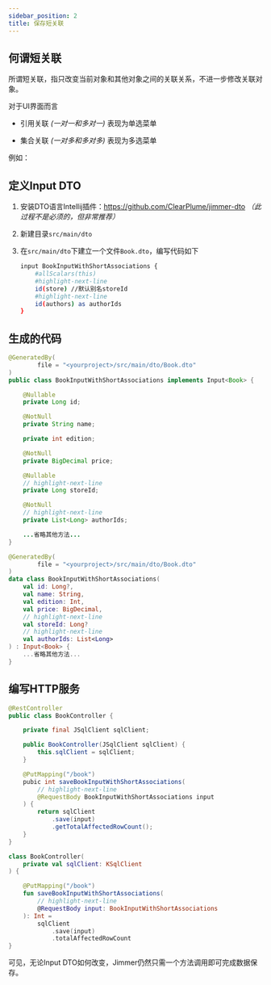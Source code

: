 ```yaml
---
sidebar_position: 2 
title: 保存短关联
---
```



## 何谓短关联

所谓短关联，指只改变当前对象和其他对象之间的关联关系，不进一步修改关联对象。

对于UI界面而言

-   引用关联 *(一对一和多对一)* 表现为单选菜单

-   集合关联 *(一对多和多对多)* 表现为多选菜单

例如：
<ShortAssociation/>

## 定义Input DTO

1.  安装DTO语言Intellij插件：https://github.com/ClearPlume/jimmer-dto *（此过程不是必须的，但非常推荐）*

2.  新建目录`src/main/dto`

3.  在`src/main/dto`下建立一个文件`Book.dto`，编写代码如下

    ```sh title="Book.dto"
    input BookInputWithShortAssociations {
        #allScalars(this)
        #highlight-next-line
        id(store) //默认别名storeId
        #highlight-next-line
        id(authors) as authorIds
    }
    ```

## 生成的代码

<Tabs groupId="language">
<TabItem value="java" label="Java">

```java title="BookInputWithShortAssociations.java"
@GeneratedBy(
        file = "<yourproject>/src/main/dto/Book.dto"
)
public class BookInputWithShortAssociations implements Input<Book> {

    @Nullable
    private Long id;

    @NotNull
    private String name;

    private int edition;

    @NotNull
    private BigDecimal price;

    @Nullable
    // highlight-next-line
    private Long storeId;

    @NotNull
    // highlight-next-line
    private List<Long> authorIds;

    ...省略其他方法...
}
```

</TabItem>
<TabItem value="kotlin" label="Kotlin">

```kotlin title="BookInputWithShortAssociations.kt"
@GeneratedBy(
        file = "<yourproject>/src/main/dto/Book.dto"
)
data class BookInputWithShortAssociations(
    val id: Long?,
    val name: String,
    val edition: Int,
    val price: BigDecimal,
    // highlight-next-line
    val storeId: Long?
    // highlight-next-line
    val authorIds: List<Long>
) : Input<Book> {
    ...省略其他方法...
}
```

</TabItem>
</Tabs>

## 编写HTTP服务

<Tabs groupId="language">
<TabItem value="java" label="Java">

```java title="BookController.java"
@RestController
public class BookController {

    private final JSqlClient sqlClient;

    public BookController(JSqlClient sqlClient) {
        this.sqlClient = sqlClient;
    } 

    @PutMapping("/book")
    pubic int saveBookInputWithShortAssociations(
        // highlight-next-line
        @RequestBody BookInputWithShortAssociations input
    ) {
        return sqlClient
            .save(input)
            .getTotalAffectedRowCount();
    }
}
```

</TabItem>
<TabItem value="kotlin" label="Kotlin">

```kotlin title="BookController.java"
class BookController(
    private val sqlClient: KSqlClient
) {

    @PutMapping("/book")
    fun saveBookInputWithShortAssociations(
        // highlight-next-line
        @RequestBody input: BookInputWithShortAssociations
    ): Int =
        sqlClient
            .save(input)
            .totalAffectedRowCount
}
```

</TabItem>
</Tabs>

可见，无论Input DTO如何改变，Jimmer仍然只需一个方法调用即可完成数据保存。